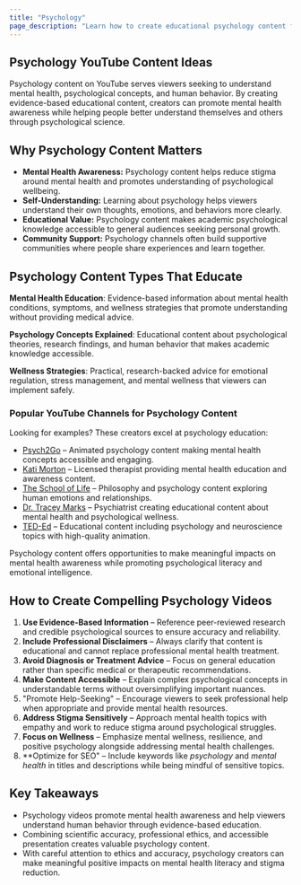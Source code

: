 ```yaml
---
title: "Psychology"
page_description: "Learn how to create educational psychology content for YouTube—covering mental health awareness, psychological concepts, and evidence-based wellness strategies."
---
```


## Psychology YouTube Content Ideas

Psychology content on YouTube serves viewers seeking to understand mental health, psychological concepts, and human behavior. By creating evidence-based educational content, creators can promote mental health awareness while helping people better understand themselves and others through psychological science.

## Why Psychology Content Matters

- **Mental Health Awareness:** Psychology content helps reduce stigma around mental health and promotes understanding of psychological wellbeing.
- **Self-Understanding:** Learning about psychology helps viewers understand their own thoughts, emotions, and behaviors more clearly.
- **Educational Value:** Psychology content makes academic psychological knowledge accessible to general audiences seeking personal growth.
- **Community Support:** Psychology channels often build supportive communities where people share experiences and learn together.

## Psychology Content Types That Educate

**Mental Health Education**: Evidence-based information about mental health conditions, symptoms, and wellness strategies that promote understanding without providing medical advice.

**Psychology Concepts Explained**: Educational content about psychological theories, research findings, and human behavior that makes academic knowledge accessible.

**Wellness Strategies**: Practical, research-backed advice for emotional regulation, stress management, and mental wellness that viewers can implement safely.

### Popular YouTube Channels for Psychology Content

Looking for examples? These creators excel at psychology education:
- [Psych2Go](https://www.youtube.com/@Psych2Go) – Animated psychology content making mental health concepts accessible and engaging.
- [Kati Morton](https://www.youtube.com/@KatiMorton) – Licensed therapist providing mental health education and awareness content.
- [The School of Life](https://www.youtube.com/@TheSchoolofLife) – Philosophy and psychology content exploring human emotions and relationships.
- [Dr. Tracey Marks](https://www.youtube.com/@DrTraceyMarks) – Psychiatrist creating educational content about mental health and psychological wellness.
- [TED-Ed](https://www.youtube.com/@TEDEd) – Educational content including psychology and neuroscience topics with high-quality animation.

Psychology content offers opportunities to make meaningful impacts on mental health awareness while promoting psychological literacy and emotional intelligence.

## How to Create Compelling Psychology Videos

1. **Use Evidence-Based Information** – Reference peer-reviewed research and credible psychological sources to ensure accuracy and reliability.
2. **Include Professional Disclaimers** – Always clarify that content is educational and cannot replace professional mental health treatment.
3. **Avoid Diagnosis or Treatment Advice** – Focus on general education rather than specific medical or therapeutic recommendations.
4. **Make Content Accessible** – Explain complex psychological concepts in understandable terms without oversimplifying important nuances.
5. "Promote Help-Seeking" – Encourage viewers to seek professional help when appropriate and provide mental health resources.
6. **Address Stigma Sensitively** – Approach mental health topics with empathy and work to reduce stigma around psychological struggles.
7. **Focus on Wellness** – Emphasize mental wellness, resilience, and positive psychology alongside addressing mental health challenges.
8. **Optimize for SEO" – Include keywords like *psychology* and *mental health* in titles and descriptions while being mindful of sensitive topics.

## Key Takeaways

- Psychology videos promote mental health awareness and help viewers understand human behavior through evidence-based education.
- Combining scientific accuracy, professional ethics, and accessible presentation creates valuable psychology content.
- With careful attention to ethics and accuracy, psychology creators can make meaningful positive impacts on mental health literacy and stigma reduction.
